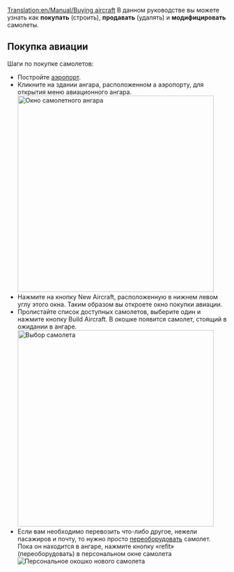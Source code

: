 [[Translation:en/Manual/Buying aircraft]]
{{ru/Учебник}}
В данном руководстве вы можете узнать как '''покупать''' (строить), '''продавать''' (удалять) и '''модифицировать''' самолеты.

== Покупка авиации ==
Шаги по покупке самолетов:
* Постройте [[ru/Manual/Строительство аэропортов|аэропорт]].
* Кликните на здании ангара, расположенном а аэропорту, для открытия меню авиационного ангара.<br/>[[File:en/Step1aircraft.png|none|thumb|450px|Окно самолетного ангара]]
* Нажмите на кнопку New Aircraft, расположенную в нижнем левом углу этого окна. Таким образом вы откроете окно покупки авиации.
* Пролистайте список доступных самолетов, выберите один и нажмите кнопку Build Aircraft. В окошке появится самолет, стоящий в ожидании в ангаре.<br/>[[File:en/Step3aircraft.png|none|thumb|450px|Выбор самолета]]
* Если вам необходимо перевозить что-либо другое, нежели пасажиров и почту, то нужно просто [[ru/Manual/Переоборудование|переоборудовать]] самолет. Пока он находится в ангаре, нажмите кнопку «refit» (переоборудовать) в персональном окне самолета<br/>[[File:en/Step4aircraft.png|none|frame|Персональное окошко нового самолета]]